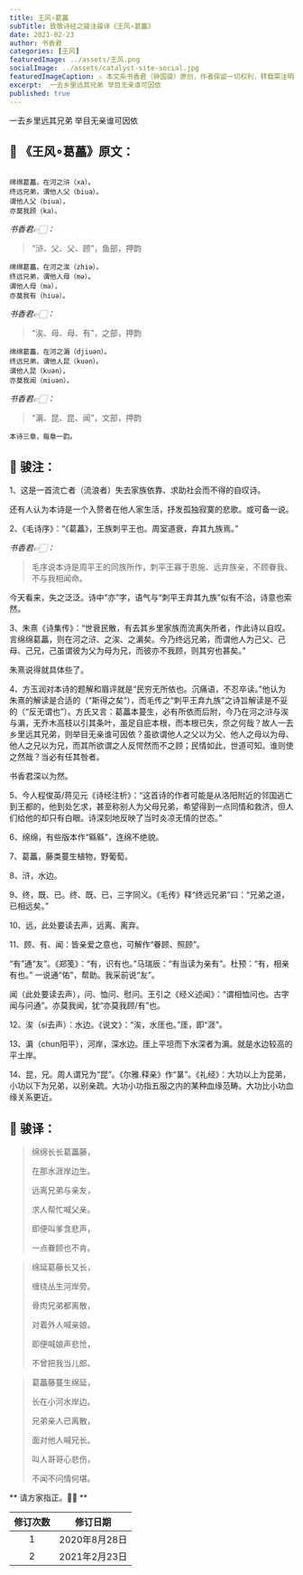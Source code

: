 ```yaml
---
title: 王风∘葛藟
subTitle: 致敬诗经之骏注骏译《王风∘葛藟》 
date: 2021-02-23 
author: 书香君
categories: [王风]
featuredImage: ../assets/王风.png
socialImage: ../assets/catalyst-site-social.jpg
featuredImageCaption: ⚠️️ 本文系书香君（钟国骏）原创，作者保留一切权利，转载需注明出处。
excerpt:  一去乡里远其兄弟 举目无亲谁可因依   
published: true
---
```


一去乡里远其兄弟
举目无亲谁可因依

## 🌼 《王风∘葛藟》原文：
```

绵绵葛藟，在河之浒（xa）。
终远兄弟，谓他人父（biua）。
谓他人父（biua），
亦莫我顾（ka）。

```
*书香君👉🏻：* 

> “浒、父、父、顾”，鱼部，押韵

```
绵绵葛藟，在河之涘（zhiə）。
终远兄弟，谓他人母（mə）。
谓他人母（mə），
亦莫我有（hiuə）。

```
*书香君👉🏻：* 

> “涘、母、母、有”，之部，押韵

```
绵绵葛藟，在河之漘（djiuən）。
终远兄弟，谓他人昆（kuən）。
谓他人昆（kuən），
亦莫我闻（miuən）。

```
*书香君👉🏻：* 

> “漘、昆、昆、闻”，文部，押韵

```
本诗三章，每章一韵。

```
## 🍁️ 骏注：

1、这是一首流亡者（流浪者）失去家族依靠、求助社会而不得的自叹诗。

还有人认为本诗是一个入赘者在他人家生活，抒发孤独寂寞的悲歌。或可备一说。

2、《毛诗序》：“《葛藟》，王族刺平王也。周室道衰，弃其九族焉。”

*书香君👉🏻：* 

> 毛序说本诗是周平王的同族所作，刺平王寡于恩施、远弃族亲，不顾眷我、不与我相闻命。

今天看来，失之泛泛。诗中“亦”字，语气与“刺平王弃其九族”似有不洽，诗意也索然。

3、朱熹《诗集传》：“世衰民散，有去其乡里家族而流离失所者，作此诗以自叹。言绵绵葛藟，则在河之浒、之涘、之漘矣。今乃终远兄弟，而谓他人为己父、己母、己兄，己虽谓彼为父为母为兄，而彼亦不我顾，则其穷也甚矣。”

朱熹说得就具体些了。

4、方玉润对本诗的题解和眉评就是“民穷无所依也。沉痛语，不忍卒读。”他认为朱熹的解读是合适的（“斯得之矣”），而毛传之“刺平王弃九族”之诗旨解读是不妥的（“反无谓也”）。方氏又言：葛藟本蔓生，必有所依而后附，今乃在河之浒与涘与漘，无乔木高枝以引其条叶，虽足自庇本根，而本根已失，奈之何哉？故人一去乡里远其兄弟，则举目无亲谁可因依？虽欲谓他人之父以为父、他人之母以为母、他人之兄以为兄，而其所欲谓之人反愕然而不之顾；民情如此，世道可知。谁则使之然哉？当必有任其咎者。

书香君深以为然。

5、今人程俊英/蒋见元《诗经注析》：“这首诗的作者可能是从洛阳附近的邻国逃亡到王都的，他到处乞求，甚至称别人为父母兄弟，希望得到一点同情和救济，但人们给他的却只有白眼。诗深刻地反映了当时炎凉无情的世态。”

6、绵绵，有些版本作“緜緜”，连绵不绝貌。

7、葛藟，藤类蔓生植物，野葡萄。

8、浒，水边。

9、终，既、已。终、既、已，三字同义。《毛传》释“终远兄弟”曰：“兄弟之道，已相远矣。”

10、远，此处要读去声，远离、离弃。

11、顾、有、闻：皆亲爱之意也，可解作“眷顾、照顾”。

“有”通“友”。《郑笺》：“有，识有也。”马瑞辰：“有当读为亲有”。杜预：“有，相亲有也。”
一说通“佑”，帮助。我采前说“友”。

闻（此处要读去声），问、恤问、慰问。王引之《经义述闻》：“谓相恤问也。古字闻与问通”。亦莫我闻，犹“亦莫我顾/有”也。

12、涘（si去声）：水边。《说文》：“涘，水厓也。”厓，即“涯”。

13、漘（chun阳平），河岸，深水边。厓上平坦而下水深者为漘。就是水边较高的平土岸。

14、昆，兄。周人谓兄为“昆”。《尔雅.释亲》作“晜”。《礼经》：大功以上为昆弟，小功以下为兄弟，以别亲疏。大功小功指五服之内的某种血缘范畴。大功比小功血缘关系更近。

## 🍁️ 骏译：

> 绵绵长长葛藟藤，
> 
> 在那水涯岸边生。
> 
> 远离兄弟与亲友，
> 
> 求人帮忙喊父亲。
> 
> 即便叫爹含悲声，
> 
> 一点眷顾也不肯。

> 绵延葛藤长又长，
> 
> 缠绕丛生河岸旁。
> 
> 骨肉兄弟都离散，
> 
> 对着外人喊亲娘。
> 
> 即便喊娘声悲怆，
> 
> 不曾把我当儿郎。

> 葛藟藤蔓生绵延，
> 
> 长在小河水岸边。
> 
> 兄弟亲人已离散，
> 
> 面对他人喊兄长。
> 
> 叫人哥哥心悲伤，
> 
> 不闻不问情何堪。

** 请方家指正。🙏🏻 **

| 修订次数      | 修订日期 | 
|   :----: |    :----:   | 
| 1    | 2020年8月28日       | 
| 2    | 2021年2月23日       | 
